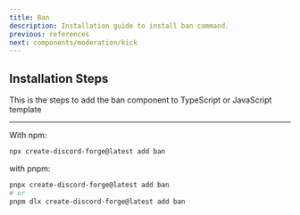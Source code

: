 ```yaml
---
title: Ban
description: Installation guide to install ban command.
previous: references
next: components/moderation/kick
---
```


## Installation Steps

This is the steps to add the ban component to TypeScript or JavaScript template

---

With npm:

```bash
npx create-discord-forge@latest add ban
```

with pnpm:

```bash
pnpx create-discord-forge@latest add ban
# or
pnpm dlx create-discord-forge@latest add ban
```
